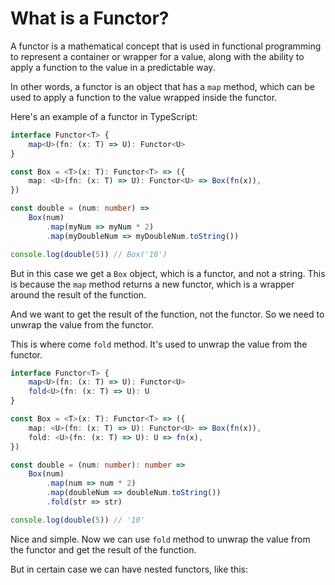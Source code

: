 # What is a Functor?

A functor is a mathematical concept that is used in functional programming to represent a container or wrapper for a value, along with the ability to apply a function to the value in a predictable way.

In other words, a functor is an object that has a `map` method, which can be used to apply a function to the value wrapped inside the functor.

Here's an example of a functor in TypeScript:

```ts
interface Functor<T> {
	map<U>(fn: (x: T) => U): Functor<U>
}

const Box = <T>(x: T): Functor<T> => ({
	map: <U>(fn: (x: T) => U): Functor<U> => Box(fn(x)),
})

const double = (num: number) =>
	Box(num)
		.map(myNum => myNum * 2)
		.map(myDoubleNum => myDoubleNum.toString())

console.log(double(5)) // Box('10')
```

But in this case we get a `Box` object, which is a functor, and not a string. This is because the `map` method returns a new functor, which is a wrapper around the result of the function.

And we want to get the result of the function, not the functor. So we need to unwrap the value from the functor.

This is where come `fold` method. It's used to unwrap the value from the functor.

```ts
interface Functor<T> {
	map<U>(fn: (x: T) => U): Functor<U>
	fold<U>(fn: (x: T) => U): U
}

const Box = <T>(x: T): Functor<T> => ({
	map: <U>(fn: (x: T) => U): Functor<U> => Box(fn(x)),
	fold: <U>(fn: (x: T) => U): U => fn(x),
})

const double = (num: number): number =>
	Box(num)
		.map(num => num * 2)
		.map(doubleNum => doubleNum.toString())
		.fold(str => str)

console.log(double(5)) // '10'
```

Nice and simple. Now we can use `fold` method to unwrap the value from the functor and get the result of the function.

But in certain case we can have nested functors, like this:
